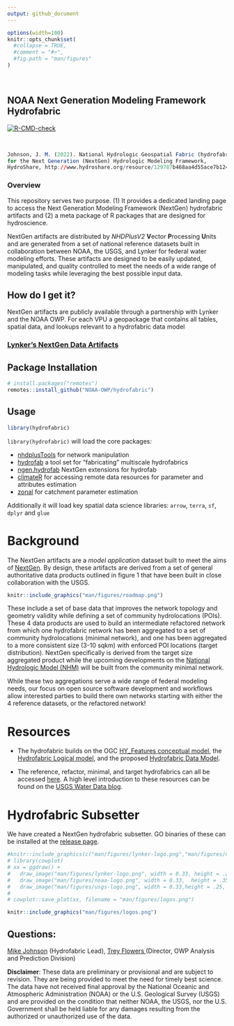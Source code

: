 ```yaml
---
output: github_document
---
```


<!-- README.md is generated from README.Rmd. Please edit that file -->

```r
options(width=100)
knitr::opts_chunk$set(
  #collapse = TRUE,
  #comment = "#>",
  #fig.path = "man/figures"
)

```

<br>

## NOAA Next Generation Modeling Framework Hydrofabric

<!-- badges: start -->

[![R-CMD-check](https://github.com/NOAA-OWP/hydrofabric/workflows/R-CMD-check/badge.svg)](https://github.com/NOAA-OWP/hydrofabric/actions)
<!-- badges: end -->

<br>

```r
Johnson, J. M. (2022). National Hydrologic Geospatial Fabric (hydrofabric)
for the Next Generation (NextGen) Hydrologic Modeling Framework,
HydroShare, http://www.hydroshare.org/resource/129787b468aa4d55ace7b124ed27dbde
```

### Overview

This repository serves two purpose. (1) It provides a dedicated landing page to access the Next Generation Modeling Framework (NextGen) hydrofabric artifacts and (2) a meta package of R packages that are designed for hydroscience.

NextGen artifacts are distributed by _NHDPlusV2_ **V**ector **P**rocessing **U**nits and are generated from a set of national reference datasets built in collaboration between NOAA, the USGS, and Lynker for federal water modeling efforts. These artifacts are designed to be easily updated, manipulated, and quality controlled to meet the needs of a wide range of modeling tasks while leveraging the best possible input data.


## How do I get it?

NextGen artifacts are publicly available through a partnership with Lynker and the NOAA OWP. For each VPU a geopackage that contains all tables, spatial data, and lookups relevant to a hydrofabric data model 

### [Lynker's NextGen Data Artifacts](https://lynker-spatial.s3.amazonaws.com/index.html)


## Package Installation

```r
# install.packages("remotes")
remotes::install_github("NOAA-OWP/hydrofabric")
```

## Usage

```r
library(hydrofabric)
```

`library(hydrofabric)` will load the core packages: 

* [nhdplusTools](https://github.com/usgs-r/nhdplusTools/) for network manipulation
* [hydrofab](https://github.com/mikejohnson51/hydrofab) a tool set for "fabricating" multiscale hydrofabrics
* [ngen.hydrofab](https://github.com/mikejohnson51/ngen.hydrofab) NextGen extensions for hydrofab
* [climateR](https://github.com/mikejohnson51/climateR) for accessing remote data resources for parameter and attributes estimation
* [zonal](https://github.com/mikejohnson51/zonal) for catchment parameter estimation

Additionally it will load key spatial data science libraries: `arrow`, `terra`, `sf`, `dplyr` and `glue`

# Background

The NextGen artifacts are a _model application_ dataset built to meet the aims of [NextGen](https://github.com/NOAA-OWP/ngen). By design, these artifacts are derived from a set of general authoritative data products outlined in figure 1 that have been built in close collaboration with the USGS. 

```r
knitr::include_graphics("man/figures/roadmap.png")
```

These include a set of base data that improves the network topology and geometry validity while defining a set of community hydrolocations (POIs). These 4 data products are used to build an intermediate refactored network from which one hydrofabric network has been aggregated to a set of community hydrolocations (minimal network), and one has been aggregated to a more consistent size (3-10 sqkm) with enforced POI locations (target distribution). NextGen specifically is derived from the target size aggregated product while the upcoming developments on the [National Hydrologic Model (NHM)](https://www.usgs.gov/mission-areas/water-resources/science/national-hydrologic-model-infrastructure) will be built from the community minimal network. 

While these two aggregations serve a wide range of federal modeling needs, our focus on open source software development and workflows allow interested parties to build there own networks starting with either the 4 reference datasets, or the refactored network!

# Resources

- The hydrofabric builds on the OGC [HY_Features conceptual model](https://docs.opengeospatial.org/is/14-111r6/14-111r6.html), the [Hydrofabric Logical model](https://docs.ogc.org/per/22-040.html), and the proposed [Hydrofabric Data Model](https://noaa-owp.github.io/hydrofabric/articles/hf_dm.html).

- The reference, refactor, minimal, and target hydrofabrics can all be accessed [here](https://www.sciencebase.gov/catalog/item/60be0e53d34e86b93891012b). A high level introduction to these resources can be found on the [USGS Water Data blog](https://waterdata.usgs.gov/blog/hydrofabric/).

# Hydrofabric Subsetter

We have created a NextGen hydrofabric subsetter. GO binaries of these can be installed at the [release page](https://github.com/LynkerIntel/hfsubset/releases).


```r
#knitr::include_graphics(c("man/figures/lynker-logo.png","man/figures/noaa-logo.png", 'man/figures/usgs-logo.png'))
# library(cowplot)
# xx = ggdraw() + 
#   draw_image("man/figures/lynker-logo.png", width = 0.33, height = .25, y = .05) + 
#   draw_image("man/figures/noaa-logo.png", width = 0.33,  height = .35, x = 0.33) + 
#   draw_image("man/figures/usgs-logo.png", width = 0.33,height = .25, x = 0.66, y = .05)
# 
# cowplot::save_plot(xx, filename = "man/figures/logos.png")
``` 

```r
knitr::include_graphics("man/figures/logos.png")
```

## Questions:

<a href = "mailto:jjohnson@lynker.com?subject=Nexgen Hydrofabric Questions">
Mike Johnson</a> (Hydrofabric Lead), <a href = "mailto:trey.flowers@noaa.gov?subject=Nexgen Hydrofabric Questions"> Trey Flowers </a> (Director, OWP Analysis and Prediction Division)
 
**Disclaimer**: These data are preliminary or provisional and are subject to revision. They are being provided to meet the need for timely best science. The data have not received final approval by the National Oceanic and Atmospheric Administration (NOAA) or the U.S. Geological Survey (USGS) and are provided on the condition that neither NOAA, the USGS, nor the U.S. Government shall be held liable for any damages resulting from the authorized or unauthorized use of the data.

